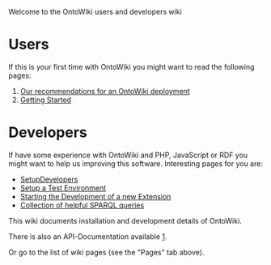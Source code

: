 Welcome to the OntoWiki users and developers wiki

= Users =
If this is your first time with OntoWiki you might want to read the following pages:
# [[Deployment-Recommendations|Our recommendations for an OntoWiki deployment]]
# [[Getting-Started-Users|Getting Started]]

= Developers =
If have some experience with OntoWiki and PHP, JavaScript or RDF you might want to help us improving this software. Interesting pages for you are:
* [[SetupDevelopers]]
* [[PHPUnit|Setup a Test Environment]]
* [[Extensions|Starting the Development of a new Extension]]
* [[Collection-of-helpful-sparql-queries|Collection of helpful SPARQL queries]]

This wiki documents installation and development details of OntoWiki.

There is also an API-Documentation available [http://docs.ontowiki.net/fw/].

Or go to the list of wiki pages (see the "Pages" tab above).